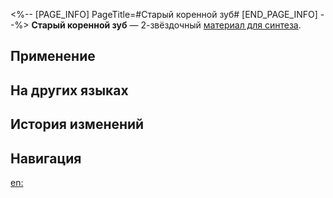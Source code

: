 <%-- [PAGE_INFO]
PageTitle=#Старый коренной зуб#
[END_PAGE_INFO] --%>
{{Предмет Инфобокс
|id          = 181016
|Изображение = Предмет Старый коренной зуб.png
|Тип         = Материал для синтеза
|Инвентарь   = Другие материалы
|Редкость    = 2
|Эффект      = 
|Описание    = Материал для синтеза уровня 2
|Источник1   = [[Отель «Грёзы»: господин Телебрюх из труппы «Кошмарики» и другие противники]]
|Источник2   = [[Разрушаемые предметы на Пенаконии]]
|Источник3   = [[Награды за поручения]]
|Источник4   = [[Фердинанд]]
}}
{{Описание|Никто не знает происхождения этого зуба. Продавец утверждает, что он был найден на поле битвы Войны императора и представляет собой отголосок ушедшей эпохи - эпохи мастерства и неповиновения, ныне бесповоротно утраченных.<br /><br />''«Это своего рода хроника жизни неодушевлённого».''}}
'''Старый коренной зуб''' — 2-звёздочный [[Материалы для синтеза|материал для синтеза]].

==Применение==
{{Используется в создании}}

==На других языках==
{{На других языках
|en   = Old Molar
|zhs  = 老旧臼齿
|zht  = 老舊臼齒
|ja   = 古びた大臼歯
|ko   = 낡은 어금니
|es   = Muela vieja
|fr   = Vieille molaire
|ru   = Старый коренной зуб
|th   = Old Molar
|vi   = Răng Hàm Cũ
|de   = Alter Backenzahn
|id   = Old Molar
|pt   = Molar Antigo
}}

==История изменений==
{{История изменений|3.5}}

==Навигация==
{{Материалы синтеза Навбокс}}

[[en:]]